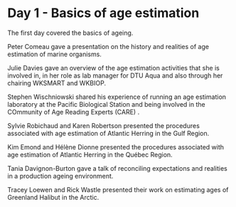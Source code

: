 # Day 1 - Basics of age estimation {#sec:day1}

The first day covered the basics of ageing.

Peter Comeau gave a presentation on the history and realities of age estimation of marine organisms.

Julie Davies gave an overview of the age estimation activities that she is involved in, in her role as lab manager for DTU Aqua and also through her chairing WKSMART and WKBIOP.

Stephen Wischniowski shared his experience of running an age estimation laboratory at the Pacific Biological Station and being involved in the COmmunity of Age Reading Experts (CARE) .

Sylvie Robichaud and Karen Robertson presented the procedures associated with age estimation of Atlantic Herring in the Gulf Region.

Kim Emond and Hélène Dionne presented the procedures associated with age estimation of Atlantic Herring in the Québec Region.

Tania Davignon-Burton gave a talk of reconciling expectations and realities in a production ageing environment.

Tracey Loewen and Rick Wastle presented their work on estimating ages of Greenland Halibut in the Arctic.

